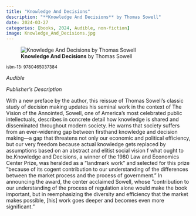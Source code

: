 ```yaml
---
title: "Knowledge And Decisions"
description: "**Knowledge And Decisions** by Thomas Sowell"
date: 2024-03-27
categories: [books, 2024, Audible, non-fiction]
image: Knowledge_And_Decisions.jpg
---
```

![**Knowledge And Decisions** by Thomas Sowell](Knowledge_And_Decisions.jpg){fig-align="left"}

<sup>isbn-13: 9780465037384</sup>

*Audible*

*Publisher's Description*

With a new preface by the author, this reissue of Thomas Sowell's classic
study of decision making updates his seminal work in the context of The
Vision of the Annointed, Sowell, one of America's most celebrated public
intellectuals, describes in concrete detail how knowledge is shared and
disseminated throughout modern society. He warns that society suffers from
an ever-widening gap between firsthand knowledge and decision making—a gap
that threatens not only our economic and political efficiency, but our very
freedom because actual knowledge gets replaced by assumptions based on an
abstract and elitist social vision f what ought to be.Knowledge and
Decisions, a winner of the 1980 Law and Economics Center Prize, was
heralded as a ”landmark work” and selected for this prize ”because of its
cogent contribution to our understanding of the differences between the
market process and the process of government.” In announcing the award, the
center acclaimed Sowell, whose ”contribution to our understanding of the
process of regulation alone would make the book important, but in
reemphasizing the diversity and efficiency that the market makes possible,
[his] work goes deeper and becomes even more significant.”
